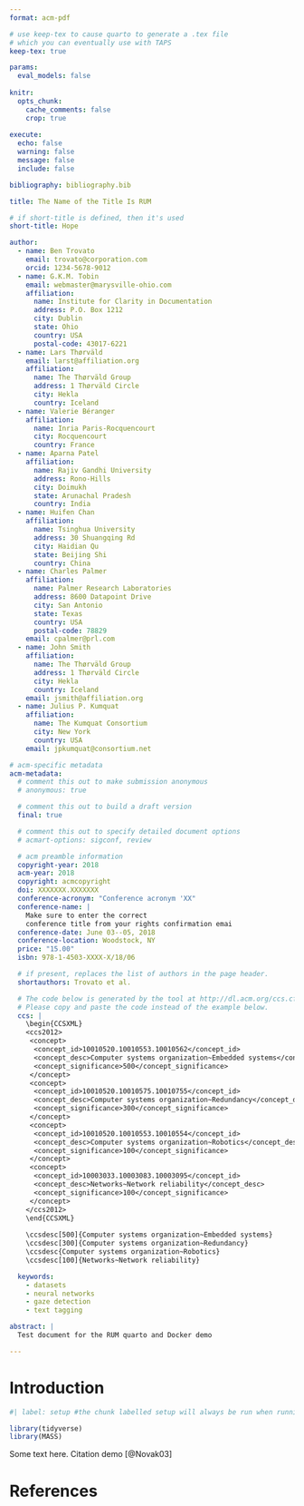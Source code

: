 ```yaml
---
format: acm-pdf

# use keep-tex to cause quarto to generate a .tex file
# which you can eventually use with TAPS
keep-tex: true

params:
  eval_models: false
  
knitr:
  opts_chunk: 
    cache_comments: false
    crop: true
    
execute: 
  echo: false
  warning: false
  message: false
  include: false

bibliography: bibliography.bib

title: The Name of the Title Is RUM

# if short-title is defined, then it's used
short-title: Hope

author:
  - name: Ben Trovato
    email: trovato@corporation.com
    orcid: 1234-5678-9012
  - name: G.K.M. Tobin
    email: webmaster@marysville-ohio.com
    affiliation:
      name: Institute for Clarity in Documentation
      address: P.O. Box 1212
      city: Dublin
      state: Ohio
      country: USA
      postal-code: 43017-6221
  - name: Lars Thørväld
    email: larst@affiliation.org
    affiliation:
      name: The Thørväld Group
      address: 1 Thørväld Circle
      city: Hekla
      country: Iceland
  - name: Valerie Béranger
    affiliation:
      name: Inria Paris-Rocquencourt
      city: Rocquencourt
      country: France
  - name: Aparna Patel
    affiliation:
      name: Rajiv Gandhi University
      address: Rono-Hills
      city: Doimukh
      state: Arunachal Pradesh
      country: India
  - name: Huifen Chan
    affiliation:
      name: Tsinghua University
      address: 30 Shuangqing Rd
      city: Haidian Qu
      state: Beijing Shi
      country: China
  - name: Charles Palmer
    affiliation:
      name: Palmer Research Laboratories
      address: 8600 Datapoint Drive
      city: San Antonio
      state: Texas
      country: USA
      postal-code: 78829
    email: cpalmer@prl.com
  - name: John Smith
    affiliation:
      name: The Thørväld Group
      address: 1 Thørväld Circle
      city: Hekla
      country: Iceland
    email: jsmith@affiliation.org
  - name: Julius P. Kumquat
    affiliation:
      name: The Kumquat Consortium
      city: New York
      country: USA
    email: jpkumquat@consortium.net

# acm-specific metadata
acm-metadata:
  # comment this out to make submission anonymous
  # anonymous: true

  # comment this out to build a draft version
  final: true

  # comment this out to specify detailed document options
  # acmart-options: sigconf, review  

  # acm preamble information
  copyright-year: 2018
  acm-year: 2018
  copyright: acmcopyright
  doi: XXXXXXX.XXXXXXX
  conference-acronym: "Conference acronym 'XX"
  conference-name: |
    Make sure to enter the correct
    conference title from your rights confirmation emai
  conference-date: June 03--05, 2018
  conference-location: Woodstock, NY
  price: "15.00"
  isbn: 978-1-4503-XXXX-X/18/06

  # if present, replaces the list of authors in the page header.
  shortauthors: Trovato et al.

  # The code below is generated by the tool at http://dl.acm.org/ccs.cfm.
  # Please copy and paste the code instead of the example below.
  ccs: |
    \begin{CCSXML}
    <ccs2012>
     <concept>
      <concept_id>10010520.10010553.10010562</concept_id>
      <concept_desc>Computer systems organization~Embedded systems</concept_desc>
      <concept_significance>500</concept_significance>
     </concept>
     <concept>
      <concept_id>10010520.10010575.10010755</concept_id>
      <concept_desc>Computer systems organization~Redundancy</concept_desc>
      <concept_significance>300</concept_significance>
     </concept>
     <concept>
      <concept_id>10010520.10010553.10010554</concept_id>
      <concept_desc>Computer systems organization~Robotics</concept_desc>
      <concept_significance>100</concept_significance>
     </concept>
     <concept>
      <concept_id>10003033.10003083.10003095</concept_id>
      <concept_desc>Networks~Network reliability</concept_desc>
      <concept_significance>100</concept_significance>
     </concept>
    </ccs2012>
    \end{CCSXML}
    
    \ccsdesc[500]{Computer systems organization~Embedded systems}
    \ccsdesc[300]{Computer systems organization~Redundancy}
    \ccsdesc{Computer systems organization~Robotics}
    \ccsdesc[100]{Networks~Network reliability}

  keywords:
    - datasets
    - neural networks
    - gaze detection
    - text tagging

abstract: |
  Test document for the RUM quarto and Docker demo

---
```


# Introduction

```r
#| label: setup #the chunk labelled setup will always be run when running any other chunk.

library(tidyverse)
library(MASS)
```

Some text here. Citation demo [@Novak03]

# References {-}

